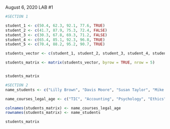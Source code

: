 August 6, 2020 LAB #1

```r
#SECTION 1

student_1 <- c(50.4, 62.3, 92.1, 77.6, TRUE)
student_2 <- c(41.7, 87.9, 75.3, 72.4, FALSE)
student_3 <- c(30.3, 67.8, 69.3, 71.2, FALSE)
student_4 <- c(65.4, 85.1, 92.3, 96.8, TRUE)
student_5 <- c(70.4, 88.2, 95.2, 90.7, TRUE)

students_vector <- c(student_1, student_2, student_3, student_4, student_5)

students_matrix <- matrix(students_vector, byrow = TRUE, nrow = 5)


students_matrix
```

```r
#SECTION 2
name_students <- c("Lilly Brown", "Davis Moore", "Susan Taylor", "Mike Jones", "Tom Hill")

name_courses_legal_age <- c("TIC", "Accounting", "Psychology", "Ethics", "Legal_age")

colnames(students_matrix) <- name_courses_legal_age
rownames(students_matrix) <- name_students

students_matrix
```

